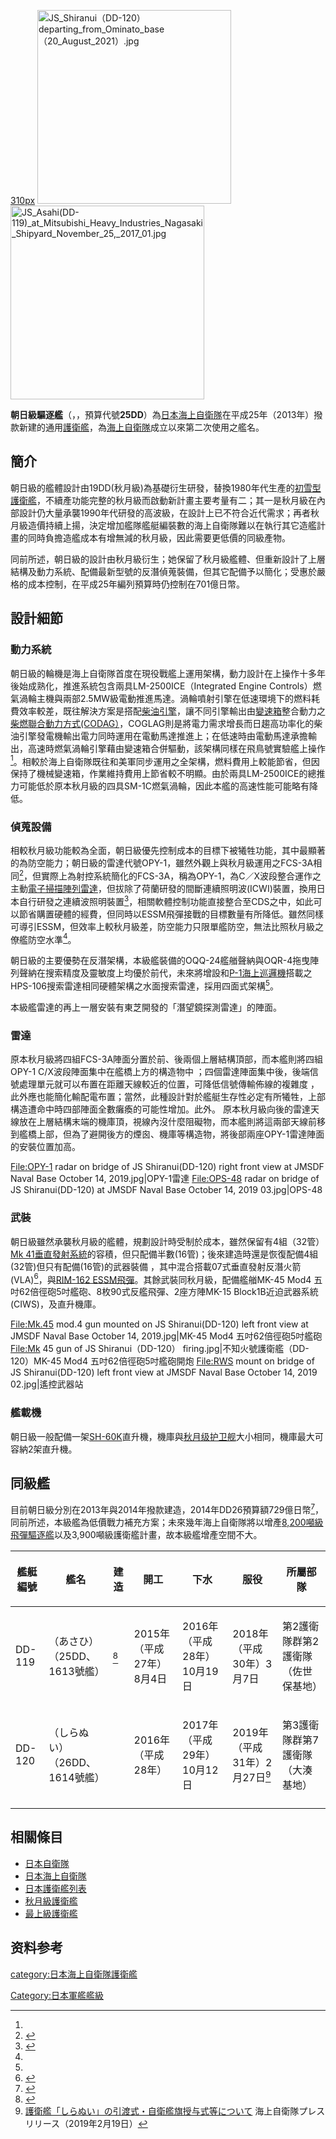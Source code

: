 {{軍艦模板
|圖片= [[File:DD-120_Shiranui_01.jpg|300px]]
|照片說明= 不知火號護衛艦(DD-120)
|名稱= (25DD)朝日級驅逐艦[[File:Naval_Ensign_of_Japan.svg|30px]]<br /><small>{{lang|ja|あさひ型護衛艦 (2代)}}</small>
|艦種= [[護衛艦_(日本)|護衛艦]]（等同於他國海軍的[[驅逐艦|驅逐艦]]）
|擁有國= {{JAP}}
|前型= [[秋月级护卫舰_(2010年)|秋月级护卫舰 (2010年)]]
|次型=最新
|同型=
|數量= 2艘
|製造= 2艘
|下訂= 2艘
|造價= 760億[[日幣|日幣]]/艘<ref>{{Cite web|author=[[防衛省|防衛省]]|year=2013|url=http://www.mod.go.jp/j/yosan/2013/yosan.pdf|title=我が国の防衛と予算 平成25年度予算の概要|format=PDF|accessdate=2013-09-29|archive-url=https://web.archive.org/web/20130626002855/http://www.mod.go.jp/j/yosan/2013/yosan.pdf|archive-date=2013-06-26|dead-url=yes}}</ref>
|動工= 2015 －2016
|下水= 2016 －2017
|服役= 2018 －
|退役= 
|結局= 
|除籍= 
|狀態= 2艘服役中
|綽號=
|榮譽=
|標準= 5,100 噸
|滿載= 6,800 噸
|長度= 151公尺
|闊度= 18.3 公尺
|型深= 10.9 公尺
|吃水= 5.4 公尺
|極速= 30 節
|鍋爐= 2部[[通用电气LM2500燃气轮机|LM2500IEC燃气涡轮发动机]]
|引擎= 2部電動馬達<br>複合燃氣渦輪電力推進[[COGLAG|COGLAG]]，雙軸雙舵推進
|發電機=
|電力輸出=
|燃料=
|出力=電動馬達：(2.5MW／6,800匹軸馬力)x2 
|續航= 
|乘員=200名，艦長[[中校|二等海佐]]編階
|裝備= 1門[[Mk_45艦砲|Mk 45 mod4]]<br>2組4連裝[[90式反艦飛彈|90式反艦飛彈]]（SSM-1B）反艦飛彈發射器<br> 4組[[Mk_41垂直發射系統|Mk 41垂直發射系統]]（32管）<br>[[方陣近迫武器系統|方陣近迫武器(CIWS)]]二門<br>2具[[Mk_32型水面船艦魚雷管|HOS-303三連裝發射管]](使用MK-46或97式 、12式魚雷)
|射控裝置= OYQ-11先進戰術處理系統（ACDS）<br>Type-00射控系統 <br>OYQ-13情報處理系統
|偵搜設備=OPY-1多功能雷達（固定式天線＊4）<br>平面搜索/導航雷達<br>X波段小型水面/低空搜索雷達<br>整合電戰系統<br>Type-4魚雷反制系統<br>OQQ-24艦艏聲納<br>OQR-4拖曳陣列聲納
|電戰系統=MK-36 Mod12 SRBOC干擾火箭發射系統（MK-137發射器＊4）
|電子設備=
|艦載機= [[SH-60海鷹直升機|SH-60J/K海鷹直升機]]2架
|其它=
}}
[[file:DD-119_Asahi_and_DD-178_Ashigara.jpg|310px]]
[[File:JS_Shiranui（DD-120）departing_from_Ominato_base（20_August_2021）.jpg|310px]]
[[File:JS_Asahi(DD-119)_at_Mitsubishi_Heavy_Industries_Nagasaki_Shipyard_November_25,_2017_01.jpg|310px]]

'''朝日級驅逐艦'''（{{lang-ja|あさひ型護衛艦}}，{{lang-en|''Asahi''-class destroyer}}，預算代號'''25DD'''）為[[日本|日本]][[海上自衛隊|海上自衛隊]]在平成25年（2013年）撥款新建的通用[[護衛艦_(日本)|護衛艦]]，為[[海上自衛隊|海上自衛隊]]成立以來第二次使用之艦名。

==簡介==
朝日級的艦體設計由19DD(秋月級)為基礎衍生研發，替換1980年代生產的[[初雪型護衛艦|初雪型護衛艦]]，不續產功能完整的秋月級而啟動新計畫主要考量有二；其一是秋月級在內部設計仍大量承襲1990年代研發的高波級，在設計上已不符合近代需求；再者秋月級造價持續上揚，決定增加艦隊艦艇編裝數的海上自衛隊難以在執行其它造艦計畫的同時負擔造艦成本有增無減的秋月級，因此需要更低價的同級產物。

同前所述，朝日級的設計由秋月級衍生；她保留了秋月級艦體、但重新設計了上層結構及動力系統、配備最新型號的反潛偵蒐裝備，但其它配備予以簡化；受惠於嚴格的成本控制，在平成25年編列預算時仍控制在701億日幣。

==設計細節==

===動力系統===
朝日級的輪機是海上自衛隊首度在現役戰艦上運用{{link-ja|燃氣渦輪複合電動推進|COGLAG}}架構，動力設計在{{link-ja|飛鳥號實驗艦|あすか (試験艦)}}上操作十多年後始成熟化，推進系統包含兩具LM-2500ICE（Integrated Engine Controls）燃氣渦輪主機與兩部2.5MW級電動推進馬達。渦輪噴射引擎在低速環境下的燃料耗費效率較差，既往解決方案是搭配[[柴油引擎|柴油引擎]]，讓不同引擎輸出由[[變速箱|變速箱]]整合動力之[[柴燃聯合動力方式|柴燃聯合動力方式(CODAG）]]，COGLAG則是將電力需求增長而日趨高功率化的柴油引擎發電機輸出電力同時運用在電動馬達推進上；在低速時由電動馬達承擔輸出，高速時燃氣渦輪引擎藉由變速箱合併驅動，該架構同樣在飛鳥號實驗艦上操作<ref name="新型艦"/>。相較於海上自衛隊既往和美軍同步運用之全{{link-en|燃氣渦輪複合動力|Combined gas and gas}}架構，燃料費用上較能節省，但因保持了機械變速箱，作業維持費用上節省較不明顯。由於兩具LM-2500ICE的總推力可能低於原本秋月級的四具SM-1C燃氣渦輪，因此本艦的高速性能可能略有降低。

===偵蒐設備===
相較秋月級功能較為全面，朝日級優先控制成本的目標下被犧牲功能，其中最顯著的為防空能力；朝日級的雷達代號OPY-1，雖然外觀上與秋月級運用之FCS-3A相同<ref name="新型艦">{{Cite journal|title=平成25年度計画の新型艦|author=東郷行紀|journal=[[世界の艦船|世界の艦船]]|year=2013|date=1|issue=771|pages=144-149|publisher=[[海人社|海人社]]}}</ref>，但實際上為射控系統簡化的FCS-3A，稱為OPY-1，為C／X波段整合運作之主動[[電子掃描陣列雷達|電子掃描陣列雷達]]，但拔除了荷蘭研發的間斷連續照明波(ICWI)裝置，換用日本自行研發之連續波照明裝置<ref>{{Cite journal|title=1 護衛艦 (注目の新艦載兵器)|author=東郷行紀|journal=世界の艦船|year=2013|date=5|issue=778|pages=76-85|publisher=海人社}}</ref>，相關軟體控制功能直接整合至CDS之中，如此可以節省購置硬體的經費，但同時以ESSM飛彈接戰的目標數量有所降低。雖然同樣可導引ESSM，但效率上較秋月級差，防空能力只限單艦防空，無法比照秋月級之僚艦防空水準<ref name="新型艦"/>。

朝日級的主要優勢在反潛架構，本級艦裝備的OQQ-24艦艏聲納與OQR-4拖曳陣列聲納在搜索精度及靈敏度上均優於前代，未來將增設和[[P-1海上巡邏機|P-1海上巡邏機]]搭載之HPS-106搜索雷達相同硬體架構之水面搜索雷達，採用四面式架構<ref name="新型艦"/>。

本級艦雷達的再上一層安裝有東芝開發的「潛望鏡探測雷達」的陣面。

===雷達===
原本秋月級將四組FCS-3A陣面分置於前、後兩個上層結構頂部，而本艦則將四組OPY-1 C/X波段陣面集中在艦橋上方的構造物中 ；四個雷達陣面集中後，後端信號處理單元就可以布置在距離天線較近的位置，可降低信號傳輸佈線的複雜度 ，此外應也能簡化輸配電布置；當然，此種設計對於艦艇生存性必定有所犧牲，上部構造遭命中時四部陣面全數癱瘓的可能性增加。此外。 原本秋月級向後的雷達天線放在上層結構末端的機庫頂，視線內沒什麼阻礙物，而本艦則將這兩部天線前移到艦橋上部，但為了避開後方的煙囪、機庫等構造物，將後部兩座OPY-1雷達陣面的安裝位置加高。

<gallery widths="180px" heights="150px">
File:OPY-1 radar on bridge of JS Shiranui(DD-120) right front view at JMSDF Naval Base October 14, 2019.jpg|OPY-1雷達
File:OPS-48 radar on bridge of JS Shiranui(DD-120) at JMSDF Naval Base October 14, 2019 03.jpg|OPS-48
</gallery>

===武裝===
朝日級雖然承襲秋月級的艦體，規劃設計時受制於成本，雖然保留有4組（32管）[[Mk_41垂直發射系統|Mk 41垂直發射系統]]的容積，但只配備半數(16管)；後來建造時還是恢復配備4組(32管)但只有配備(16管)的武器裝備 ，其中混合搭載07式垂直發射反潛火箭(VLA)<ref>{{Cite journal|title=海上自衛隊平成25年度業務計画の概要|journal=世界の艦船|issue=782|year=2013|date=8|pages=146-149|publisher=海人社}}</ref>，與[[RIM-162飛彈|RIM-162 ESSM飛彈]]。其餘武裝同秋月級，配備艦艏MK-45 Mod4 五吋62倍徑砲5吋艦砲、8枚90式反艦飛彈、2座方陣MK-15 Block1B近迫武器系統(CIWS)，及直升機庫。

<gallery widths="180px" heights="150px">
File:Mk.45 mod.4 gun mounted on JS Shiranui(DD-120) left front view at JMSDF Naval Base October 14, 2019.jpg|MK-45 Mod4 五吋62倍徑砲5吋艦砲
File:Mk 45 gun of JS Shiranui（DD-120） firing.jpg|不知火號護衛艦（DD-120）MK-45 Mod4 五吋62倍徑砲5吋艦砲開炮
File:RWS mount on bridge of JS Shiranui(DD-120) left front view at JMSDF Naval Base October 14, 2019 02.jpg|遙控武器站
</gallery>

===艦載機===
朝日級一般配備一架[[SH-60|SH-60K]]直升機，機庫與[[秋月级护卫舰_(2010年)|秋月级护卫舰]]大小相同，機庫最大可容納2架直升機。

==同級艦==
目前朝日級分別在2013年與2014年撥款建造，2014年DD26預算額729億日幣<ref>{{Cite web|author=防衛省|year=2014|url=http://www.mod.go.jp/j/yosan/2014/yosan.pdf|title=我が国の防衛と予算 平成26年度予算の概要|format=PDF|accessdate=2014-03-20|archive-url=https://web.archive.org/web/20141013221256/http://www.mod.go.jp/j/yosan/2014/yosan.pdf|archive-date=2014-10-13|dead-url=yes}}</ref>，同前所述，本級艦為低價戰力補充方案；未來幾年海上自衛隊將以增產[[摩耶級護衛艦|8,200噸級飛彈驅逐艦]]以及3,900噸級護衛艦計畫，故本級艦增產空間不大。
{| class="wikitable" style="text-align:center"
|-
! 艦艇編號 !! 艦名 !! 建造 !! 開工 !! 下水 !! 服役 !! 所屬部隊
|-
|DD-119 || {{link-ja|朝日號護衛艦|あさひ (護衛艦・2代)|朝日}}（あさひ）<br />（25DD、1613號艦） ||{{link-ja|三菱重工長崎造船廠|三菱重工業長崎造船所}}<ref>{{Cite web|author=全造船機械労働組合|year=2013|url=http://www.zenzosenkikai.jp/siryo/2013_10doukou.PDF|title=企業・産業動向レポート2013年10月の報道内容|format=PDF|accessdate=2014-08-16|deadurl=yes|archiveurl=https://web.archive.org/web/20140819083326/http://www.zenzosenkikai.jp/siryo/2013_10doukou.PDF|archivedate=2014-08-19}}</ref> || 2015年（平成27年）8月4日 || 2016年（平成28年）10月19日 || 2018年（平成30年）3月7日 || 第2護衛隊群第2護衛隊（佐世保基地）
|-
|DD-120 || {{link-ja|不知火號護衛艦|しらぬい (護衛艦)|不知火}}（しらぬい）<br />（26DD、1614號艦） ||{{link-ja|三菱重工長崎造船廠|三菱重工業長崎造船所}} || 2016年（平成28年） || 2017年（平成29年）10月12日 ||2019年（平成31年）2月27日<ref>[http://www.mod.go.jp/msdf/release/201902/20190219-02.pdf 護衛艦「しらぬい」の引渡式・自衛艦旗授与式等について] {{Wayback|url=http://www.mod.go.jp/msdf/release/201902/20190219-02.pdf |date=20200923230627 }}海上自衛隊プレスリリース（2019年2月19日）</ref> || 第3護衛隊群第7護衛隊（大湊基地）
|-
|}

== 相關條目 ==
* [[日本自衛隊|日本自衛隊]]
* [[日本海上自衛隊|日本海上自衛隊]]
* [[護衛艦_(日本)#護衛艦列表|日本護衛艦列表]]
* [[秋月级护卫舰_(2010年)|秋月級護衛艦]] {{JPN}}
* [[最上級護衛艦|最上級護衛艦]] {{JPN}}

==资料参考==
<references/>

{{朝日級護衛艦 (2016年)}}
{{日本作战舰艇}}
[[category:日本海上自衛隊護衛艦|category:日本海上自衛隊護衛艦]]
[[Category:日本軍艦艦級|Category:日本軍艦艦級]]